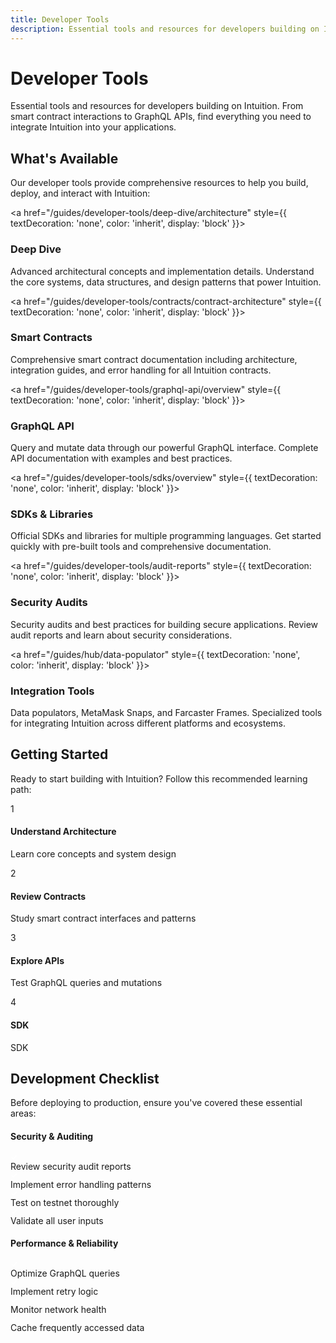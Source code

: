 ```yaml
---
title: Developer Tools
description: Essential tools and resources for developers building on Intuition
---
```


<div style={{
  backgroundColor: 'var(--ifm-color-emphasis-50)',
  border: '1px solid var(--ifm-color-emphasis-200)',
  borderRadius: '16px',
  padding: '2rem',
  marginBottom: '3rem',
  textAlign: 'center'
}}>
  <h1 style={{
    fontSize: '2.5rem',
    fontWeight: '700',
    marginBottom: '1rem',
    color: 'var(--ifm-color-emphasis-900)'
  }}>
    Developer Tools
  </h1>
  <p style={{
    fontSize: '1.1rem',
    maxWidth: '600px',
    margin: '0 auto',
    lineHeight: '1.6',
    color: 'var(--ifm-color-emphasis-700)'
  }}>
    Essential tools and resources for developers building on Intuition. From smart contract interactions to GraphQL APIs, find everything you need to integrate Intuition into your applications.
  </p>
</div>

## What's Available

Our developer tools provide comprehensive resources to help you build, deploy, and interact with Intuition:

<div className="uniform-card-grid">

<a href="/guides/developer-tools/deep-dive/architecture" style={{ textDecoration: 'none', color: 'inherit', display: 'block' }}>
<div className="uniform-card clickable-card">
<h3 className="uniform-card-title">Deep Dive</h3>
<p className="uniform-card-content">
Advanced architectural concepts and implementation details. Understand the core systems, data structures, and design patterns that power Intuition.
</p>
</div>
</a>

<a href="/guides/developer-tools/contracts/contract-architecture" style={{ textDecoration: 'none', color: 'inherit', display: 'block' }}>
<div className="uniform-card clickable-card">
<h3 className="uniform-card-title">Smart Contracts</h3>
<p className="uniform-card-content">
Comprehensive smart contract documentation including architecture, integration guides, and error handling for all Intuition contracts.
</p>
</div>
</a>

<a href="/guides/developer-tools/graphql-api/overview" style={{ textDecoration: 'none', color: 'inherit', display: 'block' }}>
<div className="uniform-card clickable-card">
<h3 className="uniform-card-title">GraphQL API</h3>
<p className="uniform-card-content">
Query and mutate data through our powerful GraphQL interface. Complete API documentation with examples and best practices.
</p>
</div>
</a>

<a href="/guides/developer-tools/sdks/overview" style={{ textDecoration: 'none', color: 'inherit', display: 'block' }}>
<div className="uniform-card clickable-card">
<h3 className="uniform-card-title">SDKs & Libraries</h3>
<p className="uniform-card-content">
Official SDKs and libraries for multiple programming languages. Get started quickly with pre-built tools and comprehensive documentation.
</p>
</div>
</a>

<a href="/guides/developer-tools/audit-reports" style={{ textDecoration: 'none', color: 'inherit', display: 'block' }}>
<div className="uniform-card clickable-card">
<h3 className="uniform-card-title">Security Audits</h3>
<p className="uniform-card-content">
Security audits and best practices for building secure applications. Review audit reports and learn about security considerations.
</p>
</div>
</a>

<a href="/guides/hub/data-populator" style={{ textDecoration: 'none', color: 'inherit', display: 'block' }}>
<div className="uniform-card clickable-card">
<h3 className="uniform-card-title">Integration Tools</h3>
<p className="uniform-card-content">
Data populators, MetaMask Snaps, and Farcaster Frames. Specialized tools for integrating Intuition across different platforms and ecosystems.
</p>
</div>
</a>

</div>

## Getting Started

Ready to start building with Intuition? Follow this recommended learning path:

<div style={{
  display: 'grid',
  gridTemplateColumns: '1fr 1fr 1fr 1fr',
  gap: '1.5rem',
  marginBottom: '3rem',
  width: '100%'
}}>

<div style={{
  padding: '1.5rem',
  border: '1px solid var(--ifm-color-emphasis-200)',
  borderRadius: '12px',
  textAlign: 'center',
  backgroundColor: 'var(--ifm-background-color)',
  boxShadow: '0 2px 8px rgba(0, 0, 0, 0.04)',
  height: '100%'
}}>
<div style={{
  width: '40px',
  height: '40px',
  borderRadius: '50%',
  backgroundColor: 'var(--ifm-color-emphasis-200)',
  color: 'var(--ifm-background-color)',
  display: 'flex',
  alignItems: 'center',
  justifyContent: 'center',
  margin: '0 auto 1rem auto',
  fontSize: '1.2rem',
  fontWeight: 'bold',
  paddingTop: '2px'
}}>
1
</div>
<h4 style={{ fontSize: '1rem', fontWeight: '600', marginBottom: '0.75rem' }}>
Understand Architecture
</h4>
<p style={{ fontSize: '0.9rem', margin: 0, color: 'var(--ifm-color-emphasis-700)' }}>
Learn core concepts and system design
</p>
</div>

<div style={{
  padding: '1.5rem',
  border: '1px solid var(--ifm-color-emphasis-200)',
  borderRadius: '12px',
  textAlign: 'center',
  backgroundColor: 'var(--ifm-background-color)',
  boxShadow: '0 2px 8px rgba(0, 0, 0, 0.04)',
  height: '100%'
}}>
<div style={{
  width: '40px',
  height: '40px',
  borderRadius: '50%',
  backgroundColor: 'var(--ifm-color-emphasis-200)',
  color: 'var(--ifm-background-color)',
  display: 'flex',
  alignItems: 'center',
  justifyContent: 'center',
  margin: '0 auto 1rem auto',
  fontSize: '1.2rem',
  fontWeight: 'bold',
  paddingTop: '2px'
}}>
2
</div>
<h4 style={{ fontSize: '1rem', fontWeight: '600', marginBottom: '0.75rem' }}>
Review Contracts
</h4>
<p style={{ fontSize: '0.9rem', margin: 0, color: 'var(--ifm-color-emphasis-700)' }}>
Study smart contract interfaces and patterns
</p>
</div>

<div style={{
  padding: '1.5rem',
  border: '1px solid var(--ifm-color-emphasis-200)',
  borderRadius: '12px',
  textAlign: 'center',
  backgroundColor: 'var(--ifm-background-color)',
  boxShadow: '0 2px 8px rgba(0, 0, 0, 0.04)',
  height: '100%'
}}>
<div style={{
  width: '40px',
  height: '40px',
  borderRadius: '50%',
  backgroundColor: 'var(--ifm-color-emphasis-200)',
  color: 'var(--ifm-background-color)',
  display: 'flex',
  alignItems: 'center',
  justifyContent: 'center',
  margin: '0 auto 1rem auto',
  fontSize: '1.2rem',
  fontWeight: 'bold',
  paddingTop: '2px'
}}>
3
</div>
<h4 style={{ fontSize: '1rem', fontWeight: '600', marginBottom: '0.75rem' }}>
Explore APIs
</h4>
<p style={{ fontSize: '0.9rem', margin: 0, color: 'var(--ifm-color-emphasis-700)' }}>
Test GraphQL queries and mutations
</p>
</div>

<div style={{
  padding: '1.5rem',
  border: '1px solid var(--ifm-color-emphasis-200)',
  borderRadius: '12px',
  textAlign: 'center',
  backgroundColor: 'var(--ifm-background-color)',
  boxShadow: '0 2px 8px rgba(0, 0, 0, 0.04)',
  height: '100%'
}}>
<div style={{
  width: '40px',
  height: '40px',
  borderRadius: '50%',
  backgroundColor: 'var(--ifm-color-emphasis-200)',
  color: 'var(--ifm-background-color)',
  display: 'flex',
  alignItems: 'center',
  justifyContent: 'center',
  margin: '0 auto 1rem auto',
  fontSize: '1.2rem',
  fontWeight: 'bold',
  paddingTop: '2px'
}}>
4
</div>
<h4 style={{ fontSize: '1rem', fontWeight: '600', marginBottom: '0.75rem' }}>
SDK
</h4>
<p style={{ fontSize: '0.9rem', margin: 0, color: 'var(--ifm-color-emphasis-700)' }}>
SDK
</p>
</div>

</div>

## Development Checklist

Before deploying to production, ensure you've covered these essential areas:

<div style={{
  backgroundColor: 'var(--ifm-color-emphasis-50)',
  border: '1px solid var(--ifm-color-emphasis-200)',
  borderRadius: '16px',
  padding: '2rem',
  marginBottom: '3rem'
}}>

<div style={{
  display: 'grid',
  gridTemplateColumns: '1fr 1fr',
  gap: '2rem'
}}>

<div>
<h4 style={{ marginTop: 0, marginBottom: '1.5rem', color: 'var(--ifm-color-primary)', fontSize: '1.1rem' }}>Security & Auditing</h4>
<div style={{ display: 'flex', flexDirection: 'column', gap: '0.75rem' }}>
<div style={{ display: 'flex', alignItems: 'center', gap: '0.5rem' }}>
<div style={{ width: '20px', height: '20px', borderRadius: '50%', backgroundColor: 'var(--ifm-color-success)', display: 'flex', alignItems: 'center', justifyContent: 'center', flexShrink: 0 }}>
<svg width="12" height="12" viewBox="0 0 24 24" fill="white"><path d="M9,20.42L2.79,14.21L5.62,11.38L9,14.77L18.88,4.88L21.71,7.71L9,20.42Z"/></svg>
</div>
<span style={{ fontSize: '0.95rem' }}>Review security audit reports</span>
</div>
<div style={{ display: 'flex', alignItems: 'center', gap: '0.5rem' }}>
<div style={{ width: '20px', height: '20px', borderRadius: '50%', backgroundColor: 'var(--ifm-color-success)', display: 'flex', alignItems: 'center', justifyContent: 'center', flexShrink: 0 }}>
<svg width="12" height="12" viewBox="0 0 24 24" fill="white"><path d="M9,20.42L2.79,14.21L5.62,11.38L9,14.77L18.88,4.88L21.71,7.71L9,20.42Z"/></svg>
</div>
<span style={{ fontSize: '0.95rem' }}>Implement error handling patterns</span>
</div>
<div style={{ display: 'flex', alignItems: 'center', gap: '0.5rem' }}>
<div style={{ width: '20px', height: '20px', borderRadius: '50%', backgroundColor: 'var(--ifm-color-success)', display: 'flex', alignItems: 'center', justifyContent: 'center', flexShrink: 0 }}>
<svg width="12" height="12" viewBox="0 0 24 24" fill="white"><path d="M9,20.42L2.79,14.21L5.62,11.38L9,14.77L18.88,4.88L21.71,7.71L9,20.42Z"/></svg>
</div>
<span style={{ fontSize: '0.95rem' }}>Test on testnet thoroughly</span>
</div>
<div style={{ display: 'flex', alignItems: 'center', gap: '0.5rem' }}>
<div style={{ width: '20px', height: '20px', borderRadius: '50%', backgroundColor: 'var(--ifm-color-success)', display: 'flex', alignItems: 'center', justifyContent: 'center', flexShrink: 0 }}>
<svg width="12" height="12" viewBox="0 0 24 24" fill="white"><path d="M9,20.42L2.79,14.21L5.62,11.38L9,14.77L18.88,4.88L21.71,7.71L9,20.42Z"/></svg>
</div>
<span style={{ fontSize: '0.95rem' }}>Validate all user inputs</span>
</div>
</div>
</div>

<div>
<h4 style={{ marginTop: 0, marginBottom: '1.5rem', color: 'var(--ifm-color-primary)', fontSize: '1.1rem' }}>Performance & Reliability</h4>
<div style={{ display: 'flex', flexDirection: 'column', gap: '0.75rem' }}>
<div style={{ display: 'flex', alignItems: 'center', gap: '0.5rem' }}>
<div style={{ width: '20px', height: '20px', borderRadius: '50%', backgroundColor: 'var(--ifm-color-success)', display: 'flex', alignItems: 'center', justifyContent: 'center', flexShrink: 0 }}>
<svg width="12" height="12" viewBox="0 0 24 24" fill="white"><path d="M9,20.42L2.79,14.21L5.62,11.38L9,14.77L18.88,4.88L21.71,7.71L9,20.42Z"/></svg>
</div>
<span style={{ fontSize: '0.95rem' }}>Optimize GraphQL queries</span>
</div>
<div style={{ display: 'flex', alignItems: 'center', gap: '0.5rem' }}>
<div style={{ width: '20px', height: '20px', borderRadius: '50%', backgroundColor: 'var(--ifm-color-success)', display: 'flex', alignItems: 'center', justifyContent: 'center', flexShrink: 0 }}>
<svg width="12" height="12" viewBox="0 0 24 24" fill="white"><path d="M9,20.42L2.79,14.21L5.62,11.38L9,14.77L18.88,4.88L21.71,7.71L9,20.42Z"/></svg>
</div>
<span style={{ fontSize: '0.95rem' }}>Implement retry logic</span>
</div>
<div style={{ display: 'flex', alignItems: 'center', gap: '0.5rem' }}>
<div style={{ width: '20px', height: '20px', borderRadius: '50%', backgroundColor: 'var(--ifm-color-success)', display: 'flex', alignItems: 'center', justifyContent: 'center', flexShrink: 0 }}>
<svg width="12" height="12" viewBox="0 0 24 24" fill="white"><path d="M9,20.42L2.79,14.21L5.62,11.38L9,14.77L18.88,4.88L21.71,7.71L9,20.42Z"/></svg>
</div>
<span style={{ fontSize: '0.95rem' }}>Monitor network health</span>
</div>
<div style={{ display: 'flex', alignItems: 'center', gap: '0.5rem' }}>
<div style={{ width: '20px', height: '20px', borderRadius: '50%', backgroundColor: 'var(--ifm-color-success)', display: 'flex', alignItems: 'center', justifyContent: 'center', flexShrink: 0 }}>
<svg width="12" height="12" viewBox="0 0 24 24" fill="white"><path d="M9,20.42L2.79,14.21L5.62,11.38L9,14.77L18.88,4.88L21.71,7.71L9,20.42Z"/></svg>
</div>
<span style={{ fontSize: '0.95rem' }}>Cache frequently accessed data</span>
</div>
</div>
</div>

</div>

</div>
